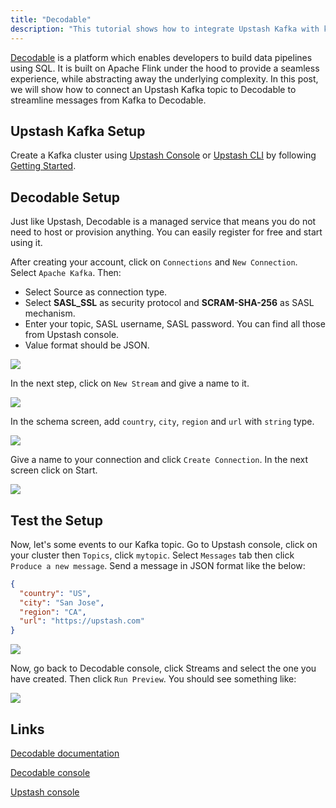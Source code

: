 ```yaml
---
title: "Decodable"
description: "This tutorial shows how to integrate Upstash Kafka with ksqlDB"
---
```


[Decodable](https://www.decodable.co/product?utm_source=upstash) is a platform
which enables developers to build data pipelines using SQL. It is built on
Apache Flink under the hood to provide a seamless experience, while abstracting
away the underlying complexity. In this post, we will show how to connect an
Upstash Kafka topic to Decodable to streamline messages from Kafka to Decodable.

## Upstash Kafka Setup

Create a Kafka cluster using
[Upstash Console](https://console.upstash.com/kafka) or
[Upstash CLI](https://github.com/upstash/cli) by following
[Getting Started](https://docs.upstash.com/kafka).

## Decodable Setup

Just like Upstash, Decodable is a managed service that means you do not need to
host or provision anything. You can easily register for free and start using it.

After creating your account, click on `Connections` and `New Connection`. Select
`Apache Kafka`. Then:

- Select Source as connection type.
- Select **SASL_SSL** as security protocol and **SCRAM-SHA-256** as SASL
  mechanism.
- Enter your topic, SASL username, SASL password. You can find all those from
  Upstash console.
- Value format should be JSON.

<Frame>
  <img src="/img/decodable/dec1.png" />
</Frame>

In the next step, click on `New Stream` and give a name to it.

<Frame>
  <img src="/img/decodable/dec2.png" />
</Frame>

In the schema screen, add `country`, `city`, `region` and `url` with `string`
type.

<Frame>
  <img src="/img/decodable/dec3.png" />
</Frame>

Give a name to your connection and click `Create Connection`. In the next screen
click on Start.

<Frame>
  <img src="/img/decodable/dec4.png" />
</Frame>

## Test the Setup

Now, let's some events to our Kafka topic. Go to Upstash console, click on your
cluster then `Topics`, click `mytopic`. Select `Messages` tab then click
`Produce a new message`. Send a message in JSON format like the below:

```json
{
  "country": "US",
  "city": "San Jose",
  "region": "CA",
  "url": "https://upstash.com"
}
```

<Frame>
  <img src="/img/decodable/dec41.png" />
</Frame>

Now, go back to Decodable console, click Streams and select the one you have
created. Then click `Run Preview`. You should see something like:

<Frame>
  <img src="/img/decodable/dec5.png" />
</Frame>

## Links

[Decodable documentation](https://docs.decodable.co/docs)

[Decodable console](https://app.decodable.co/)

[Upstash console](https://console.upstash.com/kafka)
